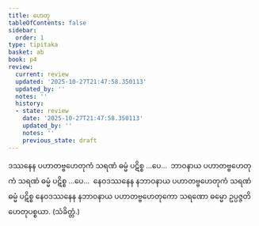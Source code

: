 ```yaml
---
title: ဟေတု
tableOfContents: false
sidebar:
  order: 1
type: tipitaka
basket: ab
book: p4
review:
  current: review
  updated: '2025-10-27T21:47:58.350113'
  updated_by: ''
  notes: ''
  history:
  - state: review
    date: '2025-10-27T21:47:58.350113'
    updated_by: ''
    notes: ''
    previous_state: draft
---
```



<ReviewStatus review={frontmatter.review} showDetails={true} />

<HypothesisAnnotation frontmatter={frontmatter} />

<DynamicBreadcrumb />

<Division number="33" book="p4" e="ch" v="39" p="610">

<Paragraph number="1798" book="p4">
ဒဿနေန ပဟာတဗ္ဗဟေတုကံ သရဏံ ဓမ္မံ ပဋိစ္စ …ပေ…  ဘာဝနာယ ပဟာတဗ္ဗဟေတုကံ သရဏံ ဓမ္မံ ပဋိစ္စ …ပေ…  နေဝဒဿနေန နဘာဝနာယ ပဟာတဗ္ဗဟေတုကံ သရဏံ ဓမ္မံ ပဋိစ္စ နေဝဒဿနေန နဘာဝနာယ ပဟာတဗ္ဗဟေတုကော သရဏော ဓမ္မော ဥပ္ပဇ္ဇတိ ဟေတုပစ္စယာ. (သံခိတ္တံ.)
</Paragraph>
</Division>